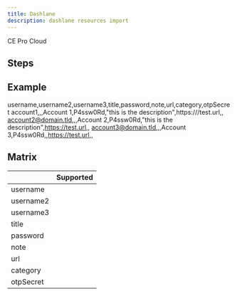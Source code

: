```yaml
---
title: Dashlane
description: dashlane resources import
---
```



<div style={{display: "flex", gap: "1rem"}}>
  <Chips link="https://www.passbolt.com/ce/docker" isUnderMainTitle={true}>CE</Chips>
  <Chips link="https://www.passbolt.com/pricing/pro" isUnderMainTitle={true}>Pro</Chips>
  <Chips link="https://www.passbolt.com/pricing/cloud" isUnderMainTitle={true}>Cloud</Chips>
</div>

## Steps

<ImportSteps />

## Example

<CodeBlock>

username,username2,username3,title,password,note,url,category,otpSecret
account1,,,Account 1,P4ssw0Rd,"this is the description",https:///test.url,,
account2@domain.tld,,,Account 2,P4ssw0Rd,"this is the description",https://test.url,,
account3@domain.tld,,,Account 3,P4ssw0Rd,,https://test.url,,

</CodeBlock>

## Matrix

|   |  Supported |
|---|---|
| username | <CheckMarkSuccess/>  |
| username2  | <CheckMarkNone/> |
| username3  | <CheckMarkNone/>  |
| title | <CheckMarkSuccess/> |
| password | <CheckMarkSuccess/> |
| note | <CheckMarkSuccess/> |
| url | <CheckMarkSuccess/> |
| category | <CheckMarkNone/> |
| otpSecret | <CheckMarkNone/> |
